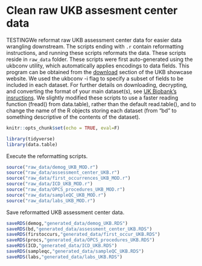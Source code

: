 # Clean raw UKB assesment center data {#reformat-raw-data}

TESTINGWe reformat raw UKB assessment center data for easier data wrangling downstream. The scripts ending with `.r` contain reformatting instructions, and running these scripts reformats the data. These scripts reside in `raw_data` folder. These scripts were first auto-generated using the ukbconv utility, which automatically applies encodings to data fields. This program can be obtained from the [download](https://biobank.ndph.ox.ac.uk/showcase/download.cgi) section of the UKB showcase website. We used the ukbconv -i flag to specify a subset of fields to be included in each dataset.  For further details on downloading, decrypting, and converting the format of your main dataset(s), see [UK Biobank's insructions](https://biobank.ndph.ox.ac.uk/~bbdatan/Accessing_UKB_data_v2.3.pdf). We slightly modified these scripts to use a faster reading function (fread() from data.table), rather than the default read.table(), and to change the name of the R objects storing each dataset (from "bd" to something descriptive of the contents of the dataset).

```r
knitr::opts_chunk$set(echo = TRUE, eval=F)
```

```r
library(tidyverse)
library(data.table)
```

Execute the reformatting scripts. 
```r
source("raw_data/demog_UKB_MOD.r")
source("raw_data/assessment_center_UKB.r")
source("raw_data/first_occurrences_UKB_MOD.r")
source("raw_data/ICD_UKB_MOD.r")
source("raw_data/OPCS_procedures_UKB_MOD.r")
source("raw_data/sampleQC_UKB_MOD.r")
source("raw_data/labs_UKB_MOD.r")
```

Save reformatted UKB assessment center data.
```r
saveRDS(demog,"generated_data/demog_UKB.RDS")
saveRDS(bd,"generated_data/assessment_center_UKB.RDS")
saveRDS(firstoccurs,"generated_data/first_occur_UKB.RDS")
saveRDS(procs,"generated_data/OPCS_procedures_UKB.RDS")
saveRDS(ICD,"generated_data/ICD_UKB.RDS")
saveRDS(sampleqc,"generated_data/sampleQC_UKB.RDS")
saveRDS(labs,"generated_data/labs_UKB.RDS")
```



















